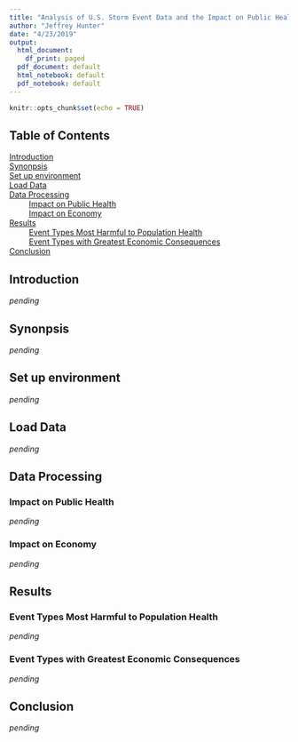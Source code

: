 ```yaml
---
title: "Analysis of U.S. Storm Event Data and the Impact on Public Health and the Economy"
author: "Jeffrey Hunter"
date: "4/23/2019"
output:
  html_document:
    df_print: paged
  pdf_document: default
  html_notebook: default
  pdf_notebook: default
---
```


```r
knitr::opts_chunk$set(echo = TRUE)
```

## Table of Contents

[Introduction](#introduction)<br />
[Synonpsis](#synonpsis)<br />
[Set up environment](#set-up-environment)<br />
[Load Data](#load-data)<br />
[Data Processing](#data-processing)<br />
&nbsp;&nbsp;&nbsp;&nbsp;&nbsp;&nbsp;&nbsp;&nbsp; [Impact on Public Health](#impact-on-public-health)<br />
&nbsp;&nbsp;&nbsp;&nbsp;&nbsp;&nbsp;&nbsp;&nbsp; [Impact on Economy](#impact-on-economy)<br />
[Results](#results)<br />
&nbsp;&nbsp;&nbsp;&nbsp;&nbsp;&nbsp;&nbsp;&nbsp; [Event Types Most Harmful to Population Health](#event-types-most-harmful-to-population-health)<br />
&nbsp;&nbsp;&nbsp;&nbsp;&nbsp;&nbsp;&nbsp;&nbsp; [Event Types with Greatest Economic Consequences](#event-types-with-greatest-economic-consequences)<br />
[Conclusion](#conclusion)

## Introduction

*pending*

## Synonpsis

*pending*

## Set up environment

*pending*

## Load Data

*pending*

## Data Processing

### Impact on Public Health

*pending*

### Impact on Economy

*pending*

## Results

### Event Types Most Harmful to Population Health

*pending*

### Event Types with Greatest Economic Consequences

*pending*

## Conclusion

*pending*






